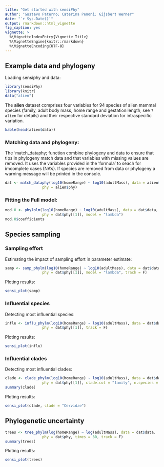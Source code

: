 ```yaml
---
title: "Get started with sensiPhy"
author: "Gustavo Paterno; Caterina Penoni; Gijsbert Werner"
date: "`r Sys.Date()`"
output: rmarkdown::html_vignette
fig_caption: yes
vignette: >
  %\VignetteIndexEntry{Vignette Title}
  %\VignetteEngine{knitr::rmarkdown}
  %\VignetteEncoding{UTF-8}
---
```


## Example data and phylogeny

Loading sensiphy and data:
```r
library(sensiPhy)
library(knitr)
data("alien")
```

The __alien__ dataset comprises four variables for 94 species of alien mammal 
species (family, adult body mass, home range 
and gestation length; see `?alien` for details) and their respective standard 
deviation for intraspecific variation.


```r
kable(head(alien$data))
```

### Matching data and phylogeny:

The 'match_dataphy; function combine phylogeny and data to ensure that tips in
phylogeny match data and that variables with missing values are removed. 
It uses the variables provided in the 'formula' to seach for imcomplete cases 
(NA's). If species are removed from data or phylogeny a warning message will 
be printed in the console.

```r
dat <- match_dataphy(log10(homeRange) ~ log10(adultMass), data = alien$data, 
                 phy = alien$phy)
```

### Fitting the Full model:

```r
mod.0 <- phylolm(log10(homeRange) ~ log10(adultMass), data = dat$data, 
                 phy = dat$phy[[1]], model = "lambda")
mod.0$coefficients
```

## Species sampling

### Sampling effort
Estimating the impact of sampling effort in parameter estimate:

```r
samp <- samp_phylm(log10(homeRange) ~ log10(adultMass), data = dat$data, 
                 phy = dat$phy[[1]], model = "lambda", track = F)
```

Ploting results:
```r
sensi_plot(samp)
```

### Influential species
Detecting most influential species:

```r
influ <- influ_phylm(log10(homeRange) ~ log10(adultMass), data = dat$data, 
                 phy = dat$phy[[1]], track = F)
```

Ploting results:
```r
sensi_plot(influ)
```

### Influential clades
Detecting most influential clades:

```r
clade <- clade_phylm(log10(homeRange) ~ log10(adultMass), data = dat$data, 
                 phy = dat$phy[[1]], clade.col = "family", n.species = 3)
summary(clade)
```

Ploting results:
```r
sensi_plot(clade, clade = "Cervidae")
```

## Phylogenetic uncertainty

```r
trees <- tree_phylm(log(homeRange) ~ log(adultMass), data = dat$data, 
                 phy = dat$phy, times = 30, track = F)
summary(trees)
```

Ploting results:
```r
sensi_plot(trees)
```

